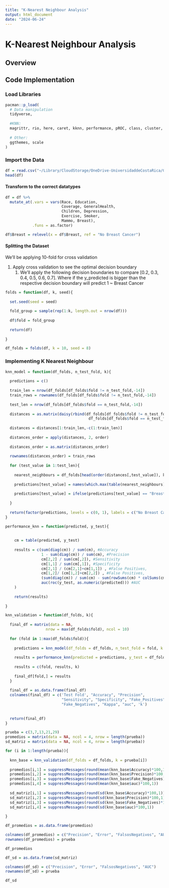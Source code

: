 ```yaml
---
title: "K-Nearest Neighbour Analysis"
output: html_document
date: "2024-06-24"
---
```


# K-Nearest Neighbour Analysis

## Overview

## Code Implementation

### Load Libraries

```r
pacman::p_load(
  # Data manipulation
  tidyverse,
  
  #KNN:
  magrittr, rio, here, caret, kknn, performance, pROC, class, cluster,
  
  # Other:
  ggthemes, scale
)
```

### Import the Data

```r
df = read.csv("~/Library/CloudStorage/OneDrive-UniversidaddeCostaRica/GitHub/Predicción_Cancer/data/processed/data.csv")[,-c(1,2)]
head(df)
```

#### Transform to the correct datatypes

```r
df = df %>% 
  mutate_at(.vars = vars(Race, Education, 
                         Coverage, GeneralHealth, 
                         Children, Depression,
                         Exercise, Smoker,
                         Mammo, Breast), 
            .funs = as.factor)

df$Breast = relevel(x = df$Breast, ref = "No Breast Cancer")
```

#### Splitting the Dataset

We'll be applying 10-fold for cross validation

1.  Apply cross validation to see the optimal decision boundary
    1.  We'll apply the following decision boundaries to compare [0.2, 0.3, 0.4, 0.5, 0.6, 0.7]. Where if the y_predicted is bigger than the respective decision boundary will predict 1 \~ Breast Cancer

```r
folds = function(df, k, seed){
  
  set.seed(seed = seed)
  
  fold_group = sample(rep(1:k, length.out = nrow(df)))
  
  df$fold = fold_group
  
  return(df)
  
}
```

```r
df_folds = folds(df, k = 10, seed = 8)
```


### Implementing K Nearest Neighbour

```r
knn_model = function(df_folds, n_test_fold, k){
  
  predictions = c()
  
  train_len = nrow(df_folds[df_folds$fold != n_test_fold,-14])
  train_rows = rownames(df_folds[df_folds$fold != n_test_fold,-14])
  
  test_len = nrow(df_folds[df_folds$fold == n_test_fold,-14])
  
  distances = as.matrix(daisy(rbind(df_folds[df_folds$fold != n_test_fold,-c(14,ncol(df_folds))],
                                     df_folds[df_folds$fold == n_test_fold,-c(14,ncol(df_folds))])))
  
  distances = distances[1:train_len,-c(1:train_len)]
  
  distances_order = apply(distances, 2, order)
  
  distances_order = as.matrix(distances_order)
  
  rownames(distances_order) = train_rows
  
  for (test_value in 1:test_len){
   
    nearest_neighbours = df_folds[head(order(distances[,test_value]), k), 14]
    
    predictions[test_value] = names(which.max(table(nearest_neighbours)))
    
    predictions[test_value] = ifelse(predictions[test_value] == "Breast Cancer", 1, 0)
    
  }
  
  return(factor(predictions, levels = c(0, 1), labels = c("No Breast Cancer", "Breast Cancer")))
}
```

```r
performance_knn = function(predicted, y_test){
  
  
    cm = table(predicted, y_test)
    
    results = c(sum(diag(cm)) / sum(cm), #Accuracy
                1 - sum(diag(cm)) / sum(cm), #Precision
                cm[2,2] / sum(cm[,2]), #Sensitivity
                cm[1,1] / sum(cm[,1]), #Specificity
                cm[2,1] / (cm[2,1]+cm[1,1]) , #False Positives,
                cm[1,2]/ (cm[1,2]+cm[2,2]) , #False Positives,
                (sum(diag(cm)) / sum(cm) - sum(rowSums(cm) * colSums(cm)) / sum(cm)^2) / (1 - sum(rowSums(cm) * colSums(cm)) / sum(cm)^2), #Kappa
                auc(roc(y_test, as.numeric(predicted))) #AUC
    )
    
    return(results)
  
}
```

```r
knn_validation = function(df_folds, k){
  
  final_df = matrix(data = NA,
                  nrow = max(df_folds$fold), ncol = 10)
  
  for (fold in 1:max(df_folds$fold)){
    
    predictions = knn_model(df_folds = df_folds, n_test_fold = fold, k = k)
    
    results = performance_knn(predicted = predictions, y_test = df_folds[df_folds$fold == fold, 'Breast'])
   
    results = c(fold, results, k)
    
    final_df[fold,] = results  
  }
  
  final_df = as.data.frame(final_df)
  colnames(final_df) = c('Test Fold', "Accuracy", "Precision",
                         "Sensitivity", "Specificity", "Fake_Positives",
                         "Fake_Negatives", "Kappa", "auc", 'k')
  
  
  return(final_df)
}
```


```r
prueba = c(3,7,13,21,29)
promedios = matrix(data = NA, ncol = 4, nrow = length(prueba))
sd_matriz = matrix(data = NA, ncol = 4, nrow = length(prueba))

for (i in 1:length(prueba)){
  
  knn_base = knn_validation(df_folds = df_folds, k = prueba[i])
  
  promedios[i,1] = suppressMessages(round(mean(knn_base$Accuracy)*100,1))
  promedios[i,2] = suppressMessages(round(mean(knn_base$Precision)*100,1))
  promedios[i,3] = suppressMessages(round(mean(knn_base$Fake_Negatives)*100,1))
  promedios[i,4] = suppressMessages(round(mean(knn_base$auc)*100,1))
  
  sd_matriz[i,1] = suppressMessages(round(sd(knn_base$Accuracy)*100,1))
  sd_matriz[i,2] = suppressMessages(round(sd(knn_base$Precision)*100,1))
  sd_matriz[i,3] = suppressMessages(round(sd(knn_base$Fake_Negatives)*100,1))
  sd_matriz[i,4] = suppressMessages(round(sd(knn_base$auc)*100,1))
  
}
```
```r
df_promedios = as.data.frame(promedios)

colnames(df_promedios) = c("Precision", "Error", "FalsosNegativos", "AUC")
rownames(df_promedios) = prueba

df_promedios
```

```r
df_sd = as.data.frame(sd_matriz)

colnames(df_sd) = c("Precision", "Error", "FalsosNegativos", "AUC")
rownames(df_sd) = prueba

df_sd
```


